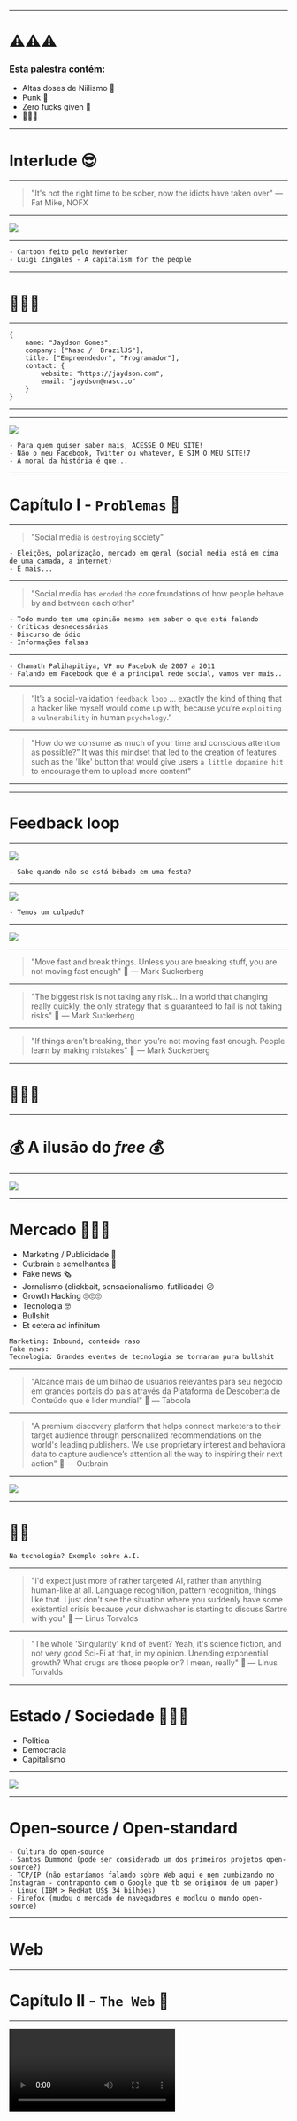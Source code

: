 
<Head>
  <title>Falhamos! Precisamos re-descentralizar a Web!</title>
    <meta name="description" content="Desenvolvimento de Software (JavaScript), devaneios e outras coisas" />
    <meta name="author" content="Jaydson Gomes" />
    <link rel="apple-touch-icon" href="https://jaydson.com//img/apple-touch-icon.png" />
    <link rel="icon" href="https://jaydson.com/img/favicon.ico" />
</Head>

<Cover imgSrc="./static/thomas-tucker-129635-unsplash.jpg" title="FALHAMOS!" content="Precisamos re-descentralizar a Web!"/>

---

# ⚠️️️️️️️️️️️️️️️️️⚠️⚠️
### Esta palestra contém:
<ul>
  <Appear>
    <li>Altas doses de Niilismo 👻</li>
    <li>Punk 🤘</li>
    <li>Zero fucks given 🖕</li>
    <li>💩💩💩</li>
  </Appear>
</ul>

---

# Interlude 😎

---

> "It's not the right time to be sober, now the idiots have taken over"
<span>― Fat Mike, NOFX</span>

---

<Image src='./static/got.gif' />

---

<ImageText imgSrc="./static/planet-destroyed.jpeg" content="Yes, the planet got destroyed. But for a beatiful moment in time we created a lot of value for shareholders"/>

```notes
- Cartoon feito pelo NewYorker
- Luigi Zingales - A capitalism for the people
```

---

# 💩💩💩

---

```
{
    name: "Jaydson Gomes",
    company: ["Nasc /  BrazilJS"],
    title: ["Empreendedor", "Programador"],
    contact: {
        website: "https://jaydson.com",
        email: "jaydson@nasc.io"
    }
}
```
---

<RehabCounter />

---

<Image src='./static/social-rehab.png' />

```notes
- Para quem quiser saber mais, ACESSE O MEU SITE!
- Não o meu Facebook, Twitter ou whatever, E SIM O MEU SITE!7
- A moral da história é que...
```

---

# Capítulo I - `Problemas` 👻

---

> "Social media is `destroying` society"

```notes
- Eleições, polarização, mercado em geral (social media está em cima de uma camada, a internet)
- E mais...
```
---

> "Social media has `eroded` the core foundations of how people behave by and between each other"


```notes
- Todo mundo tem uma opinião mesmo sem saber o que está falando
- Críticas desnecessárias
- Discurso de ódio
- Informações falsas
```

---

<ImageText imgSrc="./static/chamath_palihapitiya.jpg" content="Chamath Palihapitiya"/>

```notes
- Chamath Palihapitiya, VP no Facebok de 2007 a 2011
- Falando em Facebook que é a principal rede social, vamos ver mais..
```

---

> “It’s a social-validation `feedback loop` … exactly the kind of thing that a hacker like myself would come up with, because you’re `exploiting` a `vulnerability` in human `psychology`.”

---

> "How do we consume as much of your time and conscious attention as possible?” It was this mindset that led to the creation of features such as the 'like' button that would give users `a little dopamine hit` to encourage them to upload more content"

---

<ImageText imgSrc="./static/seanparker.jpg" content="Sean Parker" />

---

# Feedback loop
---

<Image src="./static/warm-news-edited.jpg" />

```notes
- Sabe quando não se está bêbado em uma festa?
```

---

<Image src="./static/social_media_zombies.jpg" />

```notes
- Temos um culpado?
```
---

<Image src="./static/suckerberg.png" />

---

> "Move fast and break things. Unless you are breaking stuff, you are not moving fast enough" 💩
<span>― Mark Suckerberg</span>

---

> "The biggest risk is not taking any risk... In a world that changing really quickly, the only strategy that is guaranteed to fail is not taking risks" 💩
<span>― Mark Suckerberg</span>

---

> "If things aren’t breaking, then you’re not moving fast enough. People learn by making mistakes" 💩
<span>― Mark Suckerberg</span>

---

# 🖕🖕🖕

---

# 💰 A ilusão do <i>free</i> 💰

---

<Image src="./static/who-owns-the-future.jpeg" />

---

# Mercado 💩💩💩
<ul>
  <Appear>
    <li>Marketing / Publicidade 💩</li>
    <li>Outbrain e semelhantes 🖕</li>
    <li>Fake news 🗞</li>
    <li>Jornalismo (clickbait, sensacionalismo, futilidade) 😕</li>
    <li>Growth Hacking 🙄🙄🙄</li>
    <li>Tecnologia 🤓</li>
    <li>Bullshit</li>
    <li>Et cetera ad infinitum</li>
  </Appear>
</ul>

```notes
Marketing: Inbound, conteúdo raso
Fake news: 
Tecnologia: Grandes eventos de tecnologia se tornaram pura bullshit

```

---

> "Alcance mais de um bilhão de usuários relevantes para seu negócio em grandes portais do país através da Plataforma de Descoberta de Conteúdo que é líder mundial" 💩
<span>― Taboola</span>

---

> "A premium discovery platform that helps connect marketers to their target audience through personalized recommendations on the world's leading publishers. We use proprietary interest and behavioral data to capture audience’s attention all the way to inspiring their next action" 💩
<span>― Outbrain</span>

---

<Image src="./static/out-taboola.png" />

---

# 🤣🤦

```notes
Na tecnologia? Exemplo sobre A.I.
```

---

> "I'd expect just more of rather targeted AI, rather than anything human-like at all. Language recognition, pattern recognition, things like that. I just don't see the situation where you suddenly have some existential crisis because your dishwasher is starting to discuss Sartre with you" 🤘
<span>― Linus Torvalds</span>

---

> "The whole 'Singularity' kind of event? Yeah, it's science fiction, and not very good Sci-Fi at that, in my opinion. Unending exponential growth? What drugs are those people on? I mean, really" 🤘
<span>― Linus Torvalds</span>

---

# Estado / Sociedade 💩💩💩
<ul>
  <Appear>
    <li>Política</li>
    <li>Democracia</li>
    <li>Capitalismo</li>
  </Appear>
</ul>

---

<Image src="./static/elijah-o-donnell-715864-unsplash.jpg" />

---

 # Open-source / Open-standard

 ```notes
 - Cultura do open-source
 - Santos Dummond (pode ser considerado um dos primeiros projetos open-source?)
 - TCP/IP (não estaríamos falando sobre Web aqui e nem zumbizando no Instagram - contraponto com o Google que tb se originou de um paper)
 - Linux (IBM > RedHat US$ 34 bilhões)
 - Firefox (mudou o mercado de navegadores e modlou o mundo open-source)
 ```

---

 # Web

---

# Capítulo II - `The Web` 🎉

---

<Video src="./static/internet-90s.mp4" />

---
## The Internet
"The `Internet` is the `global system of interconnected computer networks` that use the `Internet protocol` suite `(TCP/IP)` to `link devices worldwide`. It is a `network of networks` that consists of private, public, academic, business, and government networks of local to global scope, linked by a broad array of electronic, wireless, and optical networking technologies. The Internet carries a vast range of information resources and services, such as the inter-linked `hypertext documents` and `applications` of the World Wide Web (WWW), `electronic mail`, telephony, and `file sharing`"

---

## The Web
"The `World Wide Web (WWW)`, also called `the Web`, is an `information space` where `documents` and other `web resources` are identified by `Uniform Resource Locators` (URLs), interlinked by `hypertext links`, and accessible via the `Internet`. The `World Wide Web` has been central to the `development` of the `Information Age` and is the `primary tool billions` of people use to interact on the `Internet`"

```notes
- Stores (Google e Apple)
- Exercício de uma plataforma para o futuro
```

---

<Image src="./static/the-web-1.png" />

---

<Image src="./static/the-web-2.png" />

---

<Image src="./static/web.jpg" />

---

<Image src="./static/top-20.png" />

---

<Image src="./static/table-top-web.png" />

---

# Capítulo III - `Mais problemas` 🙄

---

<Image src="./static/simondseconoart.png" />

---

<Image src="./static/web-dying.png" />

---

<Image src="./static/internet-latin-america-2016.png" />

---

<img src="./static/referral-to-top-publishers.png" />

```notes
Another demonstration of GOOG and FB dominance can be seen among media websites. The most popular web properties that don’t belong to GOOG nor FB are usually from the press.
```

---

<img src="./static/desktop-vs-mobile-2.jpg" />

```notes
Ainda podemos salvar a próxima revolução
```

---

<img src="./static/staltz-talk.png" />

---

# A Web nasceu com intuito de ser inclusiva e acessível. Infelizmente, o retrato atual não reflete a sua origem.

---

> "The web has evolved into an `engine of inequity` and `division`; swayed by `powerful forces` who use it for their own agendas. Today, I believe we’ve reached a `critical tipping point` , and that powerful change for the better is `possible` — and `necessary`"
<span>― Tim Berners-Lee</span>

---

A Web hoje, infelizmente, é um reflexo da desigualdade no mundo, onde pessoas offline em sua grande maioria são mulheres, pessoas com baixa renda, pessoas que vivem em áreas rurais, países de terceiro mundo ou a combinação dos itens anteriores.

---

# Não estar conectado na Internet pode significar a perda de oportunidades de aprendizado, acesso a serviços úteis, etc.

```notes
Em contraponto, levando em consideração a situação atual da Web, estar conectado também pode caracterizar o acesso desenfreado de informações falsas, o rastreamento de dados pessoais sem consentimento e, sem saber o que isso pode causar, estar sendo influenciado politicamente, vigiado pelo governo e manipulado por grandes corporações.
Post no blog: https://braziljs.org/blog/29-anos-da-web-devemos-celebrar/
```

---

<Image src="./static/for-the-web.png" />

---

# Capítulo IV - `Soluções e futuro`

---

<img src="./static/inrupt.png" />

---

<img src="./static/solid.png" />

---

# Alternativas técnicas para o futuro

<ul>
  <Appear>
    <li>Always bet on WEB!!!!</li>
    <li>Solid</li>
    <li>P2P</li>
    <li>DAT</li>
    <li>Mesh!</li>
  </Appear>
</ul>

```notes
- Web > Falar sobre stores
```

---

A `mesh network` (or simply `Meshnet`) is a local network topology in which the infrastructure nodes (i.e. bridges, switches and other infrastructure devices) `connect directly`, `dynamically` and `non-hierarchically` to as many other nodes as possible and `cooperate` with one another to efficiently route data from/to clients.

---

<Image src="./static/gotenna.png" />

---

<Image src="./static/dat.png" />

---

<Image src="./static/rescue.png" />

---

<Image src="./static/rescue-1.png" />

---

<Image src="./static/rescue-2.png" />

---

<img src="./static/rescue-3.png" />

---

# Alternativas culturais

<ul>
  <Appear>
    <li>Chrome > Firefox / Brave / Beaker</li>
    <li>Google > DuckDuckGo</li>
    <li>Facebook/Instagram > Vida</li>
    <li>Google Drive > NextCloud</li>
    <li>Google Mapas > Maps.me</li>
    <li>Google Hangouts/Skype > Jitsi Meet</li>
    <li>WhatsApp > Telegram</li>
    <li>Slack/Facebook/etc > Rocket.chat</li>
  </Appear>
</ul>

---

# The end

---

> "We should never underestimate human stupidity"
<span>― Yuval Noah Harari</span>